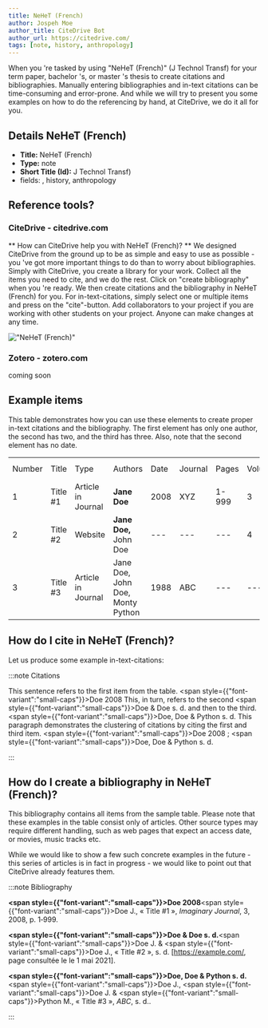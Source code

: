 ```yaml
---
title: NeHeT (French)
author: Jospeh Moe
author_title: CiteDrive Bot
author_url: https://citedrive.com/
tags: [note, history, anthropology]
---
```


When you 're tasked by using "NeHeT (French)" (J Technol Transf) for your term paper, bachelor 's, or master 's thesis to create citations and bibliographies.
Manually entering bibliographies and in-text citations can be time-consuming and error-prone. And while we will try to present you some examples on how to do the referencing by hand, at CiteDrive, we do it all for you.

## Details  NeHeT (French)
* **Title:** NeHeT (French)
* **Type:** note
* **Short Title (Id):** J Technol Transf)
* fields: , history, anthropology

## Reference tools?
### CiteDrive - citedrive.com
** How can CiteDrive help you with NeHeT (French)? **
We designed CiteDrive from the ground up to be as simple and easy to use as possible - you 've got more important things to do than to worry about bibliographies. Simply with CiteDrive, you create a library for your work. Collect all the items you need to cite, and we do the rest. Click on "create bibliography" when you 're ready. We then create citations and the bibliography in NeHeT (French) for you. For in-text-citations, simply select one or multiple items and press on the "cite"-button. Add collaborators to your project if you are working with other students on your project. Anyone can make changes at any time.


!["NeHeT (French)"](images/nehet-french.svg "Choose NeHeT (French) in the CiteDrive App")

### Zotero - zotero.com

coming soon

## Example items

This table demonstrates how you can use these elements to create proper in-text citations and the bibliography. The first element has only one author, the second has two, and the third has three. Also, note that the second element has no date.


<table>
  <tr>
   <td>Number
   </td>
   <td>Title
   </td>
   <td>Type
   </td>
   <td>Authors
   </td>
   <td>Date
   </td>
   <td>Journal
   </td>
   <td>Pages
   </td>
   <td>Volume
   </td>
   <td>Issue
   </td>
   <td>Access Date
   </td>
  </tr>
  <tr>
   <td>1
   </td>
   <td>Title #1
   </td>
   <td>Article in Journal
   </td>
   <td><strong>Jane Doe</strong>
   </td>
   <td>2008
   </td>
   <td>XYZ
   </td>
   <td>1-999
   </td>
   <td>3
   </td>
   <td>2
   </td>
   <td>--
   </td>
  </tr>
  <tr>
   <td>
2
   </td>
   <td>Title #2
   </td>
   <td>Website
   </td>
   <td><strong>Jane Doe, </strong>John Doe
   </td>
   <td>---
   </td>
   <td>---
   </td>
   <td>---
   </td>
   <td>4
   </td>
   <td>---
   </td>
   <td>2020-05-01
   </td>
  </tr>
  <tr>
   <td>3
   </td>
   <td>Title #3
   </td>
   <td>Article in Journal
   </td>
   <td>Jane Doe, John Doe, Monty Python
   </td>
   <td>1988
   </td>
   <td>ABC
   </td>
   <td>---
   </td>
   <td>---
   </td>
   <td>16
   </td>
   <td>---
   </td>
  </tr>
</table>



## How do I cite in  NeHeT (French)?

Let us produce some example in-text-citations:

:::note Citations


This sentence refers to the first item from the table. <span style={{"font-variant":"small-caps"}}>Doe</span> 2008 This, in turn, refers to the second <span style={{"font-variant":"small-caps"}}>Doe &amp; Doe</span> s. d.
and then to the third.  <span style={{"font-variant":"small-caps"}}>Doe, Doe &amp; Python</span> s. d.
This paragraph demonstrates the clustering of citations by citing the first and third item. <span style={{"font-variant":"small-caps"}}>Doe</span> 2008 ; <span style={{"font-variant":"small-caps"}}>Doe, Doe &amp; Python</span> s. d.

:::

## How do I create a bibliography in NeHeT (French)?

This bibliography contains all items from the sample table. Please note that these examples in the table consist only of articles. Other source types may require different handling, such as web pages that expect an access date, or movies, music tracks etc.

While we would like to show a few such concrete examples in the future - this series of articles is in fact in progress - we would like to point out that CiteDrive already features them.

:::note Bibliography

<b><span style={{"font-variant":"small-caps"}}>Doe</span> 2008</b><span style={{"font-variant":"small-caps"}}>Doe</span> J., « Title #1 », <i>Imaginary Journal</i>, 3, 2008, p. 1‑999.

<b><span style={{"font-variant":"small-caps"}}>Doe &amp; Doe</span> s. d.</b><span style={{"font-variant":"small-caps"}}>Doe</span> J. &amp; <span style={{"font-variant":"small-caps"}}>Doe</span> J., « Title #2 », s. d. [https://example.com/, page consultée le le 1 mai 2021].

<b><span style={{"font-variant":"small-caps"}}>Doe, Doe &amp; Python</span> s. d.</b><span style={{"font-variant":"small-caps"}}>Doe</span> J., <span style={{"font-variant":"small-caps"}}>Doe</span> J. &amp; <span style={{"font-variant":"small-caps"}}>Python</span> M., « Title #3 », <i>ABC</i>, s. d..



:::


        